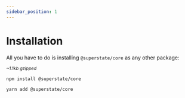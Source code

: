 ```yaml
---
sidebar_position: 1
---
```



# Installation

All you have to do is installing `@superstate/core` as any other package:

_<small>~1.1kb gzipped</small>_

<Tabs>
<TabItem value="bash" label="npm">

```bash
npm install @superstate/core
```

</TabItem>
<TabItem value="yarn" label="yarn">

```bash
yarn add @superstate/core
```

</TabItem>
</Tabs>

